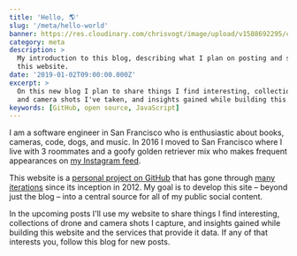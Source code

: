 ```yaml
---
title: 'Hello, 🌎'
slug: '/meta/hello-world'
banner: https://res.cloudinary.com/chrisvogt/image/upload/v1588692295/chrisvogt-me/photo/hello-world.png
category: meta
description: >
  My introduction to this blog, describing what I plan on posting and sharing on
  this website.
date: '2019-01-02T09:00:00.000Z'
excerpt: >
  On this new blog I plan to share things I find interesting, collections of drone
  and camera shots I've taken, and insights gained while building this website.
keywords: [GitHub, open source, JavaScript]
---
```


<span class='text-drop-cap'>I</span> am a software engineer in San Francisco who is enthusiastic about books, cameras, code,
dogs, and music. In 2016 I moved to San Francisco where I live with 3 roommates and a goofy golden retriever mix who makes
frequent appearances on [my Instagram feed](https://instagram.com/c1v0/).

This website is a [personal project on GitHub](https://github.com/personal-site/blog) that has gone through [many iterations](https://web.archive.org/web/*/chrisvogt.me) since its inception in 2012. My goal is to develop this site – beyond just the blog – into a central source for all of my public social content.

In the upcoming posts I'll use my website to share things I find interesting, collections of drone and camera shots I capture, and insights gained while building this website and the services that provide it data. If any of that interests you, follow this blog for new posts.
